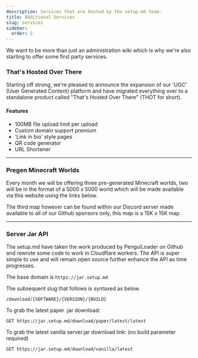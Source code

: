 ```yaml
---
description: Services that are hosted by the setup.md team.
title: Additional Services
slug: services
sidebar:
  order: 2
---
```



We want to be more than just an administration wiki which is why we're also starting to offer some first party services.

### That's Hosted Over There

Starting off strong, we're pleased to announce the expansion of our 'UGC' (User Generated Content) platform and have migrated everything over to a standalone product called "That's Hosted Over There" (THOT for short).

#### Features

<ul class="pl-5 list-disc">
    <li>100MB file upload limit per upload</li>
    <li>Custom domain support <MainStatusPill info>premium</MainStatusPill></li>
    <li>'Link in bio' style pages</li>
    <li>QR code generator</li>
    <li>URL Shortener</li>
</ul>

<CardGrid>
  <LinkCard title="Dashboard" href="https://thot.cc/dashboard" />
  <LinkCard title="Blog Announcement" href="https://smd.gg/posts/thot-v2" />
</CardGrid>

* * *

### Pregen Minecraft Worlds

Every month we will be offering three pre-generated Minecraft worlds, two will be in the format of a 5000 x 5000 world which will be made available via this website using the links below.

The third map however can be found within our Discord server made available to all of our Github sponsors only, this map is a 15K x 15K map.

<CardGrid>
 <LinkCard title="5K x 5K Map 1" href="https://link.setup.md/map1" />
 <LinkCard title="5K x 5K Map 2" href="https://link.setup.md/map2" />
</CardGrid>
<LinkCard
  title="Discord - 15K x 15K Map"
  description="Become a Github sponsor and join our Discord to claim the 15K x 15K map."
  href="https://link.setup.md/discord"
/>

* * *

### Server Jar API

The setup.md have taken the work produced by PenguiLoader on Github and rewrote some code to work in Cloudflare workers. The API is super simple to use and will remain open source further enhance the API as time progresses.

The base domain is `https://jar.setup.md`

The subsequent slug that follows is syntaxed as below.

`/download/{SOFTWARE}/{VERSION}/{BUILD}`

To grab the latest paper .jar download:

`GET https://jar.setup.md/download/paper/latest/latest`

To grab the latest vanilla server.jar download link: (no build parameter required)

`GET https://jar.setup.md/download/vanilla/latest`

<CardGrid>
  <LinkCard title="PenguiLoader/MC-SRV-DL-API" href="https://github.com/PenguiLoader/MC-SRV-DL-API" />
  <LinkCard title="setupmd/mc-jar-api" href="https://github.com/setupmd/mc-jar-api" />
</CardGrid>
